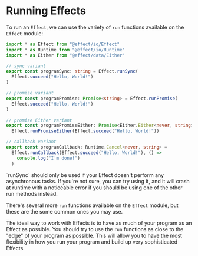 
# Running Effects

To run an `Effect`, we can use the variety of `run` functions available on the `Effect` module:

```ts
import * as Effect from "@effect/io/Effect"
import * as Runtime from "@effect/io/Runtime"
import * as Either from "@effect/data/Either"

// sync variant
export const programSync: string = Effect.runSync(
  Effect.succeed("Hello, World!")
)

// promise variant
export const programPromise: Promise<string> = Effect.runPromise(
  Effect.succeed("Hello, World!")
)

// promise Either variant
export const programPromiseEither: Promise<Either.Either<never, string>> =
  Effect.runPromiseEither(Effect.succeed("Hello, World!"))

// callback variant
export const programCallback: Runtime.Cancel<never, string> =
  Effect.runCallback(Effect.succeed("Hello, World!"), () =>
    console.log("I'm done!")
  )
```

<Callout type="warning">
  `runSync` should only be used if your Effect doesn't perform any asynchronous
  tasks. If you're not sure, you can try using it, and it will crash at runtime
  with a noticeable error if you should be using one of the other run methods
  instead.
</Callout>

There's several more `run` functions available on the `Effect` module, but these are the some common ones you may use.

The ideal way to work with Effects is to have as much of your program as an Effect as possible. You should try to use the `run` functions as close to the "edge" of your program as possible. This will allow you to have the most flexibility in how you run your program and build up very sophisticated Effects.
